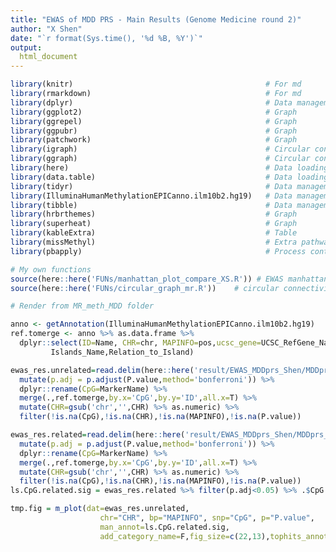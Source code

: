 ---
title: "EWAS of MDD PRS - Main Results (Genome Medicine round 2)"
author: "X Shen"
date: "`r format(Sys.time(), '%d %B, %Y')`"
output: 
  html_document
---

```{r setup, include=FALSE}
library(knitr)                                           # For md
library(rmarkdown)                                       # For md
library(dplyr)                                           # Data management
library(ggplot2)                                         # Graph
library(ggrepel)                                         # Graph
library(ggpubr)                                          # Graph
library(patchwork)                                       # Graph
library(igraph)                                          # Circular connectivity graph
library(ggraph)                                          # Circular connectivity graph
library(here)                                            # Data loading
library(data.table)                                      # Data loading
library(tidyr)                                           # Data management
library(IlluminaHumanMethylationEPICanno.ilm10b2.hg19)   # Data management
library(tibble)                                          # Data management
library(hrbrthemes)                                      # Graph
library(superheat)                                       # Graph
library(kableExtra)                                      # Table
library(missMethyl)                                      # Extra pathway analysis
library(pbapply)                                         # Process control

# My own functions
source(here::here('FUNs/manhattan_plot_compare_XS.R')) # EWAS manhattan plot
source(here::here('FUNs/circular_graph_mr.R'))    # circular connectivity graph

# Render from MR_meth_MDD folder
```
  
  
```{r compare related and unrelated participants for GS}
anno <- getAnnotation(IlluminaHumanMethylationEPICanno.ilm10b2.hg19)
ref.tomerge <- anno %>% as.data.frame %>%
  dplyr::select(ID=Name, CHR=chr, MAPINFO=pos,ucsc_gene=UCSC_RefGene_Name,
         Islands_Name,Relation_to_Island)

ewas_res.unrelated=read.delim(here::here('result/EWAS_MDDprs_Shen/MDDprs_ewas_meta/ewas_meta_unrelated_pT_0.00000005.metal.out1.tbl'),sep='\t',header=T,stringsAsFactors=F) %>%
  mutate(p.adj = p.adjust(P.value,method='bonferroni')) %>% 
  dplyr::rename(CpG=MarkerName) %>% 
  merge(.,ref.tomerge,by.x='CpG',by.y='ID',all.x=T) %>% 
  mutate(CHR=gsub('chr','',CHR) %>% as.numeric) %>% 
  filter(!is.na(CpG),!is.na(CHR),!is.na(MAPINFO),!is.na(P.value))

ewas_res.related=read.delim(here::here('result/EWAS_MDDprs_Shen/MDDprs_ewas_meta/ewas_meta_pT_0.00000005.metal.out1.tbl'),sep='\t',header=T,stringsAsFactors=F) %>%
  mutate(p.adj = p.adjust(P.value,method='bonferroni')) %>% 
  dplyr::rename(CpG=MarkerName) %>% 
  merge(.,ref.tomerge,by.x='CpG',by.y='ID',all.x=T) %>% 
  mutate(CHR=gsub('chr','',CHR) %>% as.numeric) %>% 
  filter(!is.na(CpG),!is.na(CHR),!is.na(MAPINFO),!is.na(P.value))
ls.CpG.related.sig = ewas_res.related %>% filter(p.adj<0.05) %>% .$CpG

tmp.fig = m_plot(dat=ewas_res.unrelated,
                    chr="CHR", bp="MAPINFO", snp="CpG", p="P.value",
                    man_annot=ls.CpG.related.sig,
                    add_category_name=F,fig_size=c(22,13),tophits_annot=T,y_lim=c(0,120))

```

